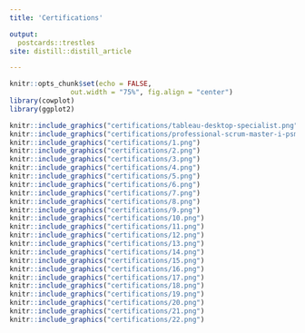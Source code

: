 ```yaml
---
title: 'Certifications'

output:
  postcards::trestles
site: distill::distill_article

---
```


```r
knitr::opts_chunk$set(echo = FALSE,
               out.width = "75%", fig.align = "center")
library(cowplot)
library(ggplot2)
```




```r



knitr::include_graphics("certifications/tableau-desktop-specialist.png")
knitr::include_graphics("certifications/professional-scrum-master-i-psm-i.png")
knitr::include_graphics("certifications/1.png")
knitr::include_graphics("certifications/2.png")
knitr::include_graphics("certifications/3.png")
knitr::include_graphics("certifications/4.png")
knitr::include_graphics("certifications/5.png")
knitr::include_graphics("certifications/6.png")
knitr::include_graphics("certifications/7.png")
knitr::include_graphics("certifications/8.png")
knitr::include_graphics("certifications/9.png")
knitr::include_graphics("certifications/10.png")
knitr::include_graphics("certifications/11.png")
knitr::include_graphics("certifications/12.png")
knitr::include_graphics("certifications/13.png")
knitr::include_graphics("certifications/14.png")
knitr::include_graphics("certifications/15.png")
knitr::include_graphics("certifications/16.png")
knitr::include_graphics("certifications/17.png")
knitr::include_graphics("certifications/18.png")
knitr::include_graphics("certifications/19.png")
knitr::include_graphics("certifications/20.png")
knitr::include_graphics("certifications/21.png")
knitr::include_graphics("certifications/22.png")

```